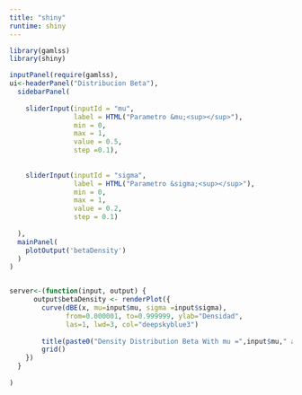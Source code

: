 ```yaml
---
title: "shiny"
runtime: shiny
---
```


```r
library(gamlss)
library(shiny)
```

```r
inputPanel(require(gamlss),
ui<-headerPanel("Distribucion Beta"),
  sidebarPanel(
 
    sliderInput(inputId = "mu",
                label = HTML("Parametro &mu;<sup></sup>"),
                min = 0,
                max = 1,
                value = 0.5,
                step =0.1),
    
    
    sliderInput(inputId = "sigma",
                label = HTML("Parametro &sigma;<sup></sup>"),
                min = 0,
                max = 1,
                value = 0.2,
                step = 0.1)
 
  ),
  mainPanel(
    plotOutput('betaDensity')
  )
)


server<-(function(input, output) {
      output$betaDensity <- renderPlot({
        curve(dBE(x, mu=input$mu, sigma =input$sigma),
              from=0.000001, to=0.999999, ylab="Densidad",
              las=1, lwd=3, col="deepskyblue3")
  
        title(paste0("Density Distribution Beta With mu =",input$mu," and sigma =",input$sigma,""))
        grid()
    })
  }
  
)

```




